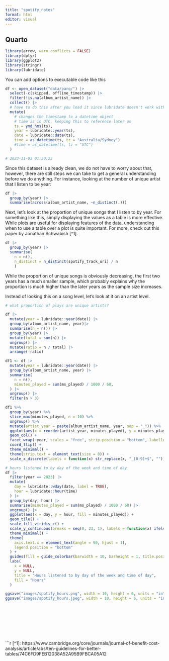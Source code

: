 ```yaml
---
title: "spotify_notes"
format: html
editor: visual
---
```


## Quarto

```r
library(arrow, warn.conflicts = FALSE)
library(dplyr)
library(ggplot2)
library(stringr)
library(lubridate)
```

You can add options to executable code like this

```r
df <- open_dataset("data/parq/") |>
  select(-c(skipped, offline_timestamp)) |>
  filter(!is.na(album_artist_name)) |>
  collect() |>
  # have to do this after you load it since lubridate doesn't work with arrow
  mutate(
    # changes the timestamp to a datetime object
    # time is in UTC, keeping this to reference later on
    ts = ymd_hms(ts),
    year = lubridate::year(ts),
    date = lubridate::date(ts),
    time = as_datetime(ts, tz = "Australia/Sydney")
    #time = as_datetime(ts, tz = "UTC")
  )

# 2023-11-03 01:30:23
```

Since this dataset is already clean, we do not have to worry about that, however, there are still steps we can take to get a general understanding before we do anything. For instance, looking at the number of unique artist that I listen to be year:

```r
df |> 
  group_by(year) |>
  summarise(across(album_artist_name, ~n_distinct(.)))
```

Next, let's look at the proportion of unique songs that I listen to by year. For something like this, simply displaying the values as a table is more effective. While plots are useful for displaying features of the data, understanding when to use a table over a plot is quite important. For more, check out this paper by Jonathan Schwabish [^1].

```r
df |>
  group_by(year) |>
  summarise(
    n = n(),
    n_distinct = n_distinct(spotify_track_uri) / n
    )
```

While the proportion of unique songs is obviously decreasing, the first two years has a much smaller sample, which probably explains why the proportion is much higher than the later years as the sample size increases. 

Instead of looking this on a song level, let's look at it on an artist level. 

```r
# what proportion of plays are unique artists?

df |>
  mutate(year = lubridate::year(date)) |>
  group_by(album_artist_name, year)|>
  summarise(n = n()) |>
  group_by(year) |>
  mutate(total = sum(n)) |>
  ungroup() |>
  mutate(ratio = n / total) |>
  arrange(-ratio)

```

```r
df1 <- df |>
  mutate(year = lubridate::year(date)) |>
  group_by(album_artist_name, year) |>
  summarise(
    n = n(),
    minutes_played = sum(ms_played) / 1000 / 60,
  ) |>
  ungroup() |>
  filter(n > 3)

df1 %>%
  group_by(year) %>%
  slice_max(minutes_played, n = 10) %>%
  ungroup() %>%
  mutate(artist_year = paste(album_artist_name, year, sep = "_")) %>%
  ggplot(aes(x = reorder(artist_year, minutes_played), y = minutes_played)) +
  geom_col() +
  facet_wrap(~year, scales = "free", strip.position = "bottom", labeller = label_parsed) +
  coord_flip() +
  theme_minimal() +
  theme(strip.text = element_text(size = 8)) +
  scale_x_discrete(labels = function(x) str_replace(x, "_[0-9]+$", ""))
```

```r
# hours listened to by day of the week and time of day
df |>
  filter(year == 2023) |>
  mutate(
    day = lubridate::wday(date, label = TRUE),
    hour = lubridate::hour(time)
  ) |>
  group_by(day, hour) |>
  summarise(minutes_played = sum(ms_played) / 1000 / 60) |>
  ungroup() |>
  ggplot(aes(x = day, y = hour, fill = minutes_played)) +
  geom_tile() +
  scale_fill_viridis_c() +
  scale_y_continuous(breaks = seq(0, 23, 1), labels = function(x) ifelse(x <= 12, paste0(x, " AM"), paste0(x - 12, " PM"))) +
  theme_minimal() +
  theme(
    axis.text.x = element_text(angle = 90, hjust = 1),
    legend.position = "bottom"
  ) +
  guides(fill = guide_colorbar(barwidth = 10, barheight = 1, title.position = "top", title.hjust = 0.5)) +
  labs(
    x = NULL,
    y = NULL,
    title = "Hours listened to by day of the week and time of day",
    fill = "Hours"
  )

ggsave("images/spotify_hours.png", width = 10, height = 6, units = "in")
ggsave("images/spotify_hours.jpeg", width = 10, height = 6, units = "in", device = 'jpeg')
```

```r
```

```r
```

```r
```

```r
```

```r
```

```r
```

```r
```

```r
```

```r


[^1]: https://www.cambridge.org/core/journals/journal-of-benefit-cost-analysis/article/abs/ten-guidelines-for-better-tables/74C6FD9FEB12038A52A95B9FBCA05A12